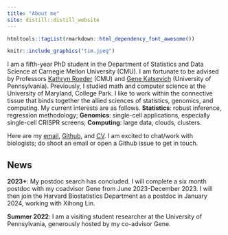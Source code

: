 ```yaml
---
title: "About me"
site: distill::distill_website
---
```


```r
htmltools::tagList(rmarkdown::html_dependency_font_awesome())
```

::: {.floatting}

```r
knitr::include_graphics("tim.jpeg")
```
I am a fifth-year PhD student in the Department of Statistics and Data Science at Carnegie Mellon University (CMU).  I am fortunate to be advised by Professors [Kathryn Roeder](http://www.stat.cmu.edu/~roeder/) (CMU) and [Gene Katsevich](https://ekatsevi.github.io) (University of Pennsylvania). Previously, I studied math and computer science at the University of Maryland, College Park. I like to work within the connective tissue that binds together the allied sciences of statistics, genomics, and computing. My current interests are as follows. **Statistics**: robust inference, regression methodology; **Genomics**: single-cell applications, especially single-cell CRISPR screens; **Computing**: large data, clouds, clusters.
:::

Here are my [email](email.html), [Github](https://github.com/Timothy-Barry), and [CV](ResumeCv/timsResume.pdf). I am excited to chat/work with biologists; do shoot an email or open a Github issue to get in touch.

## News

**2023+**: My postdoc search has concluded. I will complete a six month postdoc with my coadvisor Gene from June 2023-December 2023. I will then join the Harvard Biostatistics Department as a postdoc in January 2024, working with Xihong Lin.

**Summer 2022**: I am a visiting student researcher at the University of Pennsylvania, generously hosted by my co-advisor Gene.

